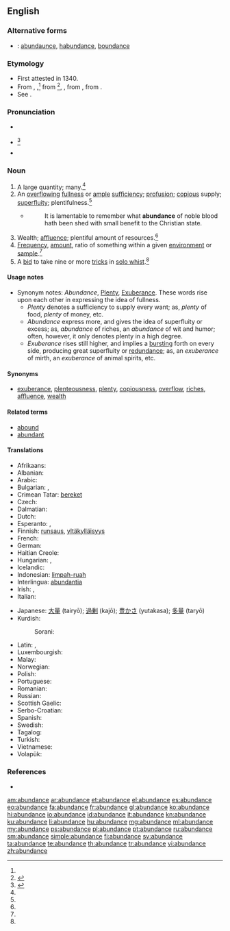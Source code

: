 ==English==

{{wikipedia}}

===Alternative forms===
* {{a|obsolete}}: [[abundaunce]], [[habundance]], [[boundance]]

===Etymology===
* First attested in 1340. 
* From {{etyl|enm}} {{term|abundaunce|lang=ang}}, {{term|habaundance|lang=enm}},<ref name=WI3/> from {{etyl|fro}} {{term|habundance|lang=fro}}<ref name=SOED>{{reference-book | last =| first = | authorlink =  | coauthors =  | editor =Brown, Lesley  | others =  | title = The Shorter Oxford English Dictionary | origdate =  | origyear = 1933| origmonth =  | url =  | format =  | accessdate =  | accessyear =  | accessmonth =  | edition = 5th | date =  | year =2003| month =  | publisher =Oxford University Press  | location =Oxford, UK | language =  | id =  | doi = | isbn =978-0-19-860575-7 | lccn = | ol = | pages =10| chapter =  | chapterurl =  | quote =}}</ref>, {{term|abondance|lang=fro}}, from {{etyl|la}} {{term|abundantia||fullness, plenty|lang=la}}, from {{term|abundo|abundō|to overflow|lang=la}}.
* See {{term|abound|lang=en}}.

===Pronunciation===
* {{a|RP}} {{IPA|/əˈbʌn.dn̩s/}}
* {{a|US}} {{IPA|/əˈbʌn.dn̩s/|/əˈbʌn.dn̩ts/|/əˈbʌn.dn̩s/}}<ref name=WI3>{{reference-book | last =| first = | authorlink =  | coauthors =  | editor =Gove, Philip Babcock    | others =  | title = Webster's Third International Dictionary of the English Language Unabridged | origdate =  | origyear = 1909 | origmonth =  | url =  | format =  | accessdate =  | accessyear =  | accessmonth =  | edition =  | date =  | year =1976  | month =  | publisher =G. & C. Merriam Co.  | location = Springfield, MA | language =  | id =  | doi = | isbn =0-87779-101-5 | lccn = | ol = | pages =8| chapter =  | chapterurl =  | quote =}}</ref>
* {{audio|en-us-abundance.ogg|Audio (US)}}

===Noun===
{{en-noun}}

# A large quantity; many.{{defdate|First attested around 1150 to 1350.}}<ref name=SOED/>
# An [[overflowing]] [[fullness]] or [[ample]] [[sufficiency]]; [[profusion]]; [[copious]] supply; [[superfluity]]; plentifulness.{{defdate|First attested around 1350 to 1470.}}<ref name=SOED/>
#* {{rfdate}} {{w|Sir Walter Raleigh}}
#*: It is lamentable to remember what '''abundance''' of noble blood hath been shed with small benefit to the Christian state.
# Wealth; [[affluence]]; plentiful amount of resources.{{defdate|First attested around 1350 to 1470.}}<ref name=SOED/>
# [[frequency|Frequency]], [[amount]], ratio of something within a given [[environment]] or [[sample]].{{defdate|First attested in the late 19<sup>th</sup> century.}}<ref name=SOED/>
# A [[bid]] to take nine or more [[trick]]s in [[solo whist]].{{defdate|First attested in the late 19<sup>th</sup> century.}}<ref name=SOED/>



====Usage notes====
* Synonym notes: ''Abundance'', [[plenty|Plenty]], [[exuberance|Exuberance]]. These words rise upon each other in expressing the idea of fullness.
** ''Plenty'' denotes a sufficiency to supply every want; as, ''plenty'' of food, ''plenty'' of money, etc.
** ''Abundance'' express more, and gives the idea of superfluity or excess; as, ''abundance'' of riches, an ''abundance'' of wit and humor; often, however, it only denotes plenty in a high degree.
** ''Exuberance'' rises still higher, and implies a [[bursting]] forth on every side, producing great superfluity or [[redundance]]; as, an ''exuberance'' of mirth, an ''exuberance'' of animal spirits, etc.

====Synonyms====
* [[exuberance]], [[plenteousness]], [[plenty]], [[copiousness]], [[overflow]], [[riches]], [[affluence]], [[wealth]]

====Related terms====
* [[abound]]
* [[abundant]]

====Translations====
{{trans-top|ample sufficiency}}
* Afrikaans: {{t-|af|oorvloed}}
* Albanian: {{t+|sq|bollëk|f}}
* Arabic: {{t-|ar|الكثرة}}
* Bulgarian: {{t+|bg|обилие}},  {{t+|bg|изобилие}}
* Crimean Tatar: [[bereket]]
* Czech: {{t-|cs|hojnost|f}}
* Dalmatian: {{tø|dlm|bonduanza|f}}
* Dutch: {{t+|nl|overvloed}}
* Esperanto: {{t-|eo|sufiĉego}}, {{t+|eo|abundo}}
* Finnish: [[runsaus]], [[yltäkylläisyys]]
* French: {{t+|fr|abondance}}
* German: {{t+|de|Überfluss|m}}
* Haitian Creole: {{tø|ht|abondans}}
* Hungarian: {{t+|hu|bőség}},  {{t+|hu|áradat}}
* Icelandic: {{t+|is|gnægð|f}}
* Indonesian: [[limpah-ruah]]
* Interlingua: [[abundantia]]
* Irish: {{t-|ga|líonmhaireacht|f}}, {{t-|ga|raidhse|f}}
* Italian: {{t+|it|abbondanza}}
{{trans-mid}}
* Japanese: [[大量]] (tairyō); [[過剰]] (kajō); [[豊かさ]] (yutakasa); [[多量]] (taryō)
* Kurdish:
*: Sorani: {{t|ku|زۆری|tr=zori|sc=ku-Arab}}
* Latin: {{t+|la|copia|f|alt=cōpia}}, {{t-|la|abundantia|f}}
* Luxembourgish: {{t-|lb|Iwwerfloss|m}}
* Malay: {{t-|ms|kelimpahan}}
* Norwegian: {{t-|no|overflod|c}}
* Polish: {{t+|pl|obfitość|f}}
* Portuguese: {{t+|pt|abundância|f}}
* Romanian: {{t-|ro|abundență|f}}
* Russian: {{t+|ru|изобилие|n}}
* Scottish Gaelic: {{t-|gd|pailteas|m}}
* Serbo-Croatian: {{t-|sh|изобиље|n|tr=izobilje}}
* Spanish: {{t+|es|abundancia}}
* Swedish: {{t+|sv|överflöd|c}}
* Tagalog: {{t-|tl|kasaganaan}}
* Turkish: {{t+|tr|bolluk}}
* Vietnamese: {{t+|vi|phong phú}}
* Volapük: {{t+|vo|bundan}}
{{trans-bottom}}

===References===
<references/>
* {{R:Webster 1913}}

[[am:abundance]]
[[ar:abundance]]
[[et:abundance]]
[[el:abundance]]
[[es:abundance]]
[[eo:abundance]]
[[fa:abundance]]
[[fr:abundance]]
[[gl:abundance]]
[[ko:abundance]]
[[hi:abundance]]
[[io:abundance]]
[[id:abundance]]
[[it:abundance]]
[[kn:abundance]]
[[ku:abundance]]
[[li:abundance]]
[[hu:abundance]]
[[mg:abundance]]
[[ml:abundance]]
[[my:abundance]]
[[ps:abundance]]
[[pl:abundance]]
[[pt:abundance]]
[[ru:abundance]]
[[sm:abundance]]
[[simple:abundance]]
[[fi:abundance]]
[[sv:abundance]]
[[ta:abundance]]
[[te:abundance]]
[[th:abundance]]
[[tr:abundance]]
[[vi:abundance]]
[[zh:abundance]]